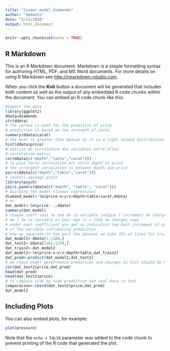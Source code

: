 ```yaml
---
title: "linear_model_diamonds"
author: "Hemanta"
date: "5/13/2020"
output: html_document
---
```


```r
knitr::opts_chunk$set(echo = TRUE)
```

## R Markdown

This is an R Markdown document. Markdown is a simple formatting syntax for authoring HTML, PDF, and MS Word documents. For more details on using R Markdown see <http://rmarkdown.rstudio.com>.

When you click the **Knit** button a document will be generated that includes both content as well as the output of any embedded R code chunks within the document. You can embed an R code chunk like this:

```r
#import the data
library(ggplot2)
ddata=diamonds
str(ddata)
# The carata is used for the predition of price 
# prediction is based on the strength of carat
summary(ddata$carat)
# the mean is greater than median so it is a right skewed distribution as confirmed by histogram 
hist(ddata$price)
# matrice de correlation des variables entre elles 
# correlation matrix
cor(ddata[c("depth","table","carat")])
# la plus forte correlation est entre depth et price 
# the strongest correlation is between depth and price
pairs(ddata[c("depth","table","carat")])
# install package psych
library(psych)
pairs.panels(ddata[c("depth", "table", "carat")])
# building the model (linear regression)
diamond_model<-lm(price~x+y+z+depth+table+carat,ddata)
# or 
dat_model<-lm(price~ .,ddata)
summary(dat_model)
# chaque coeff sous le nom de la variable indique l'increment de charge pour une augmentation
# de 1 de la variable ex pour age +1 = 256$ de charges supp 
# under each coefficient you get an indication how much increment of predicted variable correspond increment of 1 of the 
# of the variable influencing prediction
# now we seperate in two part the dataset we take 75% of lines for train, remaining for test
dat_model2<-ddata[1:1100,]
dat_test2<-ddata[1101:1338,]
dat_train2<-dat_model2
dat_model2<-lm(price~x+y+z+depth+table,dat_train2)
dat_pred<-predict(dat_model2,dat_test2)
# we check model performance prediction and charges in test should be highly correlated if model is good
cor(dat_test2$price,dat_pred)
head(dat_pred)
head(dat_test2$price)
# to compare side by side prediction and real data in test
comparaison<-cbind(dat_test2$price,dat_pred)
dat_model2
```

## Including Plots

You can also embed plots, for example:

```r
plot(pressure)
```

Note that the `echo = FALSE` parameter was added to the code chunk to prevent printing of the R code that generated the plot.
